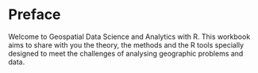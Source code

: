 # Preface {.unnumbered}

Welcome to Geospatial Data Science and Analytics with R. This workbook aims to share with you the theory, the methods and the R tools specially designed to meet the challenges of analysing geographic problems and data.
